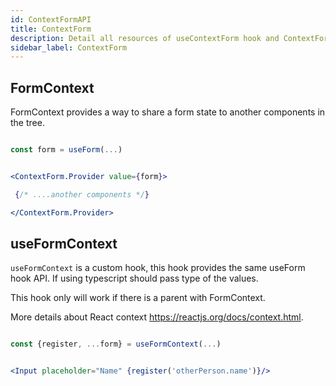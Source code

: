 ```yaml
---
id: ContextFormAPI
title: ContextForm
description: Detail all resources of useContextForm hook and ContextForm.
sidebar_label: ContextForm
---
```


## FormContext

FormContext provides a way to share a form state to another components in the tree.

```jsx

const form = useForm(...)


<ContextForm.Provider value={form}>

 {/* ....another components */}

</ContextForm.Provider>

```

## useFormContext

`useFormContext` is a custom hook, this hook provides the same useForm hook API. If using typescript should pass type of the values.

This hook only will work if there is a parent with FormContext.

More details about React context https://reactjs.org/docs/context.html.

```jsx

const {register, ...form} = useFormContext(...)


<Input placeholder="Name" {register('otherPerson.name')}/>
```
